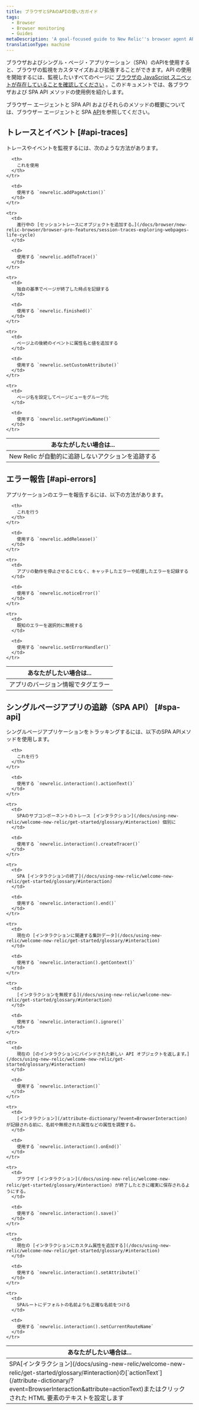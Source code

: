 ```yaml
---
title: ブラウザとSPAのAPIの使い方ガイド
tags:
  - Browser
  - Browser monitoring
  - Guides
metaDescription: 'A goal-focused guide to New Relic''s browser agent API and SPA API, with links to relevant sections of the methods.'
translationType: machine
---
```


ブラウザおよびシングル・ページ・アプリケーション（SPA）のAPIを使用すると、ブラウザの監視をカスタマイズおよび拡張することができます。API の使用を開始するには、監視したいすべてのページに [ブラウザの JavaScript スニペットが存在していることを確認してください](/docs/browser/new-relic-browser/installation/install-new-relic-browser-agent) 。このドキュメントでは、各ブラウザおよび SPA API メソッドの使用例を紹介します。

ブラウザー エージェントと SPA API およびそれらのメソッドの概要については、ブラウザー エージェントと SPA [API](/docs/browser/new-relic-browser/browser-agent-spa-api)を参照してください。

## トレースとイベント [#api-traces]

トレースやイベントを監視するには、次のような方法があります。

<table>
  <thead>
    <tr>
      <th style={{ width: "350px" }}>
        あなたがしたい場合は...
      </th>

      <th>
        これを使用
      </th>
    </tr>
  </thead>

  <tbody>
    <tr>
      <td>
        New Relic が自動的に追跡しないアクションを追跡する
      </td>

      <td>
        使用する `newrelic.addPageAction()`
      </td>
    </tr>

    <tr>
      <td>
        進行中の [セッショントレースにオブジェクトを追加する。](/docs/browser/new-relic-browser/browser-pro-features/session-traces-exploring-webpages-life-cycle)
      </td>

      <td>
        使用する `newrelic.addToTrace()`
      </td>
    </tr>

    <tr>
      <td>
        独自の基準でページが終了した時点を記録する
      </td>

      <td>
        使用する `newrelic.finished()`
      </td>
    </tr>

    <tr>
      <td>
        ページ上の後続のイベントに属性名と値を追加する
      </td>

      <td>
        使用する `newrelic.setCustomAttribute()`
      </td>
    </tr>

    <tr>
      <td>
        ページ名を設定してページビューをグループ化
      </td>

      <td>
        使用する `newrelic.setPageViewName()`
      </td>
    </tr>
  </tbody>
</table>

## エラー報告 [#api-errors]

アプリケーションのエラーを報告するには、以下の方法があります。

<table>
  <thead>
    <tr>
      <th style={{ width: "350" }}>
        あなたがしたい場合は...
      </th>

      <th>
        これを行う
      </th>
    </tr>
  </thead>

  <tbody>
    <tr>
      <td>
        アプリのバージョン情報でタグエラー
      </td>

      <td>
        使用する `newrelic.addRelease()`
      </td>
    </tr>

    <tr>
      <td>
        アプリの動作を停止させることなく、キャッチしたエラーや処理したエラーを記録する
      </td>

      <td>
        使用する `newrelic.noticeError()`
      </td>
    </tr>

    <tr>
      <td>
        既知のエラーを選択的に無視する
      </td>

      <td>
        使用する `newrelic.setErrorHandler()`
      </td>
    </tr>
  </tbody>
</table>

## シングルページアプリの追跡（SPA API） [#spa-api]

シングルページアプリケーションをトラッキングするには、以下のSPA APIメソッドを使用します。

<table>
  <thead>
    <tr>
      <th style={{ width: "350px" }}>
        あなたがしたい場合は...
      </th>

      <th>
        これを行う
      </th>
    </tr>
  </thead>

  <tbody>
    <tr>
      <td>
        SPA[インタラクション](/docs/using-new-relic/welcome-new-relic/get-started/glossary/#interaction)の[`actionText`](/attribute-dictionary/?event=BrowserInteraction&attribute=actionText)またはクリックされた HTML 要素のテキストを設定します
      </td>

      <td>
        使用する `newrelic.interaction().actionText()`
      </td>
    </tr>

    <tr>
      <td>
        SPAのサブコンポーネントのトレース [インタラクション](/docs/using-new-relic/welcome-new-relic/get-started/glossary/#interaction) 個別に
      </td>

      <td>
        使用する `newrelic.interaction().createTracer()`
      </td>
    </tr>

    <tr>
      <td>
        SPA [インタラクションの終了](/docs/using-new-relic/welcome-new-relic/get-started/glossary/#interaction)
      </td>

      <td>
        使用する `newrelic.interaction().end()`
      </td>
    </tr>

    <tr>
      <td>
        現在の [インタラクションに関連する集計データ](/docs/using-new-relic/welcome-new-relic/get-started/glossary/#interaction)
      </td>

      <td>
        使用する `newrelic.interaction().getContext()`
      </td>
    </tr>

    <tr>
      <td>
        [インタラクションを無視する](/docs/using-new-relic/welcome-new-relic/get-started/glossary/#interaction)
      </td>

      <td>
        使用する `newrelic.interaction().ignore()`
      </td>
    </tr>

    <tr>
      <td>
        現在の [のインタラクションにバインドされた新しい API オブジェクトを返します。](/docs/using-new-relic/welcome-new-relic/get-started/glossary/#interaction)
      </td>

      <td>
        使用する `newrelic.interaction()`
      </td>
    </tr>

    <tr>
      <td>
        [インタラクション](/attribute-dictionary/?event=BrowserInteraction) が記録される前に、名前や無視された属性などの属性を調整する。
      </td>

      <td>
        使用する `newrelic.interaction().onEnd()`
      </td>
    </tr>

    <tr>
      <td>
        ブラウザ [インタラクション](/docs/using-new-relic/welcome-new-relic/get-started/glossary/#interaction) が終了したときに確実に保存されるようにする。
      </td>

      <td>
        使用する `newrelic.interaction().save()`
      </td>
    </tr>

    <tr>
      <td>
        現在の [インタラクションにカスタム属性を追加する](/docs/using-new-relic/welcome-new-relic/get-started/glossary/#interaction)
      </td>

      <td>
        使用する `newrelic.interaction().setAttribute()`
      </td>
    </tr>

    <tr>
      <td>
        SPAルートにデフォルトの名前よりも正確な名前をつける
      </td>

      <td>
        使用する `newrelic.interaction().setCurrentRouteName`
      </td>
    </tr>
  </tbody>
</table>